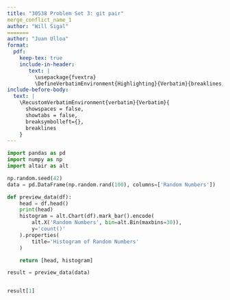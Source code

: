 ```yaml
---
title: "30538 Problem Set 3: git pair"
merge_conflict_name_1
author: "Will Sigal"
=======
author: "Juan Ulloa"
format: 
  pdf:
    keep-tex: true
    include-in-header: 
       text: |
         \usepackage{fvextra}
         \DefineVerbatimEnvironment{Highlighting}{Verbatim}{breaklines,commandchars=\\\{\}}
include-before-body:
  text: |
    \RecustomVerbatimEnvironment{verbatim}{Verbatim}{
      showspaces = false,
      showtabs = false,
      breaksymbolleft={},
      breaklines
    }
---
```


```python
import pandas as pd
import numpy as np
import altair as alt

np.random.seed(42)
data = pd.DataFrame(np.random.rand(100), columns=['Random Numbers'])

def preview_data(df):
    head = df.head()
    print(head)
    histogram = alt.Chart(df).mark_bar().encode(
        alt.X('Random Numbers', bin=alt.Bin(maxbins=30)),
        y='count()'
    ).properties(
        title='Histogram of Random Numbers'
    )

    return [head, histogram]

result = preview_data(data)


result[1]

```